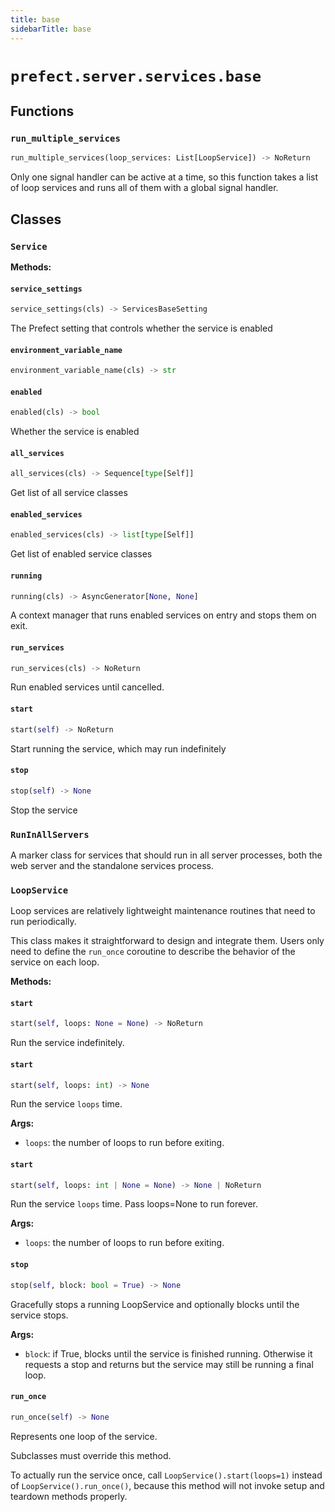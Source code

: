 ```yaml
---
title: base
sidebarTitle: base
---
```


# `prefect.server.services.base`

## Functions

### `run_multiple_services` <sup><a href="https://github.com/prefecthq/prefect/blob/main/src/prefect/server/services/base.py#L342" target="_blank"><Icon icon="github" style="width: 14px; height: 14px;" /></a></sup>

```python
run_multiple_services(loop_services: List[LoopService]) -> NoReturn
```


Only one signal handler can be active at a time, so this function takes a list
of loop services and runs all of them with a global signal handler.


## Classes

### `Service` <sup><a href="https://github.com/prefecthq/prefect/blob/main/src/prefect/server/services/base.py#L72" target="_blank"><Icon icon="github" style="width: 14px; height: 14px;" /></a></sup>

**Methods:**

#### `service_settings` <sup><a href="https://github.com/prefecthq/prefect/blob/main/src/prefect/server/services/base.py#L78" target="_blank"><Icon icon="github" style="width: 14px; height: 14px;" /></a></sup>

```python
service_settings(cls) -> ServicesBaseSetting
```

The Prefect setting that controls whether the service is enabled


#### `environment_variable_name` <sup><a href="https://github.com/prefecthq/prefect/blob/main/src/prefect/server/services/base.py#L83" target="_blank"><Icon icon="github" style="width: 14px; height: 14px;" /></a></sup>

```python
environment_variable_name(cls) -> str
```

#### `enabled` <sup><a href="https://github.com/prefecthq/prefect/blob/main/src/prefect/server/services/base.py#L87" target="_blank"><Icon icon="github" style="width: 14px; height: 14px;" /></a></sup>

```python
enabled(cls) -> bool
```

Whether the service is enabled


#### `all_services` <sup><a href="https://github.com/prefecthq/prefect/blob/main/src/prefect/server/services/base.py#L92" target="_blank"><Icon icon="github" style="width: 14px; height: 14px;" /></a></sup>

```python
all_services(cls) -> Sequence[type[Self]]
```

Get list of all service classes


#### `enabled_services` <sup><a href="https://github.com/prefecthq/prefect/blob/main/src/prefect/server/services/base.py#L106" target="_blank"><Icon icon="github" style="width: 14px; height: 14px;" /></a></sup>

```python
enabled_services(cls) -> list[type[Self]]
```

Get list of enabled service classes


#### `running` <sup><a href="https://github.com/prefecthq/prefect/blob/main/src/prefect/server/services/base.py#L112" target="_blank"><Icon icon="github" style="width: 14px; height: 14px;" /></a></sup>

```python
running(cls) -> AsyncGenerator[None, None]
```

A context manager that runs enabled services on entry and stops them on
exit.


#### `run_services` <sup><a href="https://github.com/prefecthq/prefect/blob/main/src/prefect/server/services/base.py#L127" target="_blank"><Icon icon="github" style="width: 14px; height: 14px;" /></a></sup>

```python
run_services(cls) -> NoReturn
```

Run enabled services until cancelled.


#### `start` <sup><a href="https://github.com/prefecthq/prefect/blob/main/src/prefect/server/services/base.py#L137" target="_blank"><Icon icon="github" style="width: 14px; height: 14px;" /></a></sup>

```python
start(self) -> NoReturn
```

Start running the service, which may run indefinitely


#### `stop` <sup><a href="https://github.com/prefecthq/prefect/blob/main/src/prefect/server/services/base.py#L142" target="_blank"><Icon icon="github" style="width: 14px; height: 14px;" /></a></sup>

```python
stop(self) -> None
```

Stop the service


### `RunInAllServers` <sup><a href="https://github.com/prefecthq/prefect/blob/main/src/prefect/server/services/base.py#L151" target="_blank"><Icon icon="github" style="width: 14px; height: 14px;" /></a></sup>


A marker class for services that should run in all server processes, both the
web server and the standalone services process.


### `LoopService` <sup><a href="https://github.com/prefecthq/prefect/blob/main/src/prefect/server/services/base.py#L160" target="_blank"><Icon icon="github" style="width: 14px; height: 14px;" /></a></sup>


Loop services are relatively lightweight maintenance routines that need to run
periodically.

This class makes it straightforward to design and integrate them. Users only need to
define the `run_once` coroutine to describe the behavior of the service on each
loop.


**Methods:**

#### `start` <sup><a href="https://github.com/prefecthq/prefect/blob/main/src/prefect/server/services/base.py#L211" target="_blank"><Icon icon="github" style="width: 14px; height: 14px;" /></a></sup>

```python
start(self, loops: None = None) -> NoReturn
```

Run the service indefinitely.


#### `start` <sup><a href="https://github.com/prefecthq/prefect/blob/main/src/prefect/server/services/base.py#L218" target="_blank"><Icon icon="github" style="width: 14px; height: 14px;" /></a></sup>

```python
start(self, loops: int) -> None
```

Run the service `loops` time.

**Args:**
- `loops`: the number of loops to run before exiting.


#### `start` <sup><a href="https://github.com/prefecthq/prefect/blob/main/src/prefect/server/services/base.py#L227" target="_blank"><Icon icon="github" style="width: 14px; height: 14px;" /></a></sup>

```python
start(self, loops: int | None = None) -> None | NoReturn
```

Run the service `loops` time. Pass loops=None to run forever.

**Args:**
- `loops`: the number of loops to run before exiting.


#### `stop` <sup><a href="https://github.com/prefecthq/prefect/blob/main/src/prefect/server/services/base.py#L291" target="_blank"><Icon icon="github" style="width: 14px; height: 14px;" /></a></sup>

```python
stop(self, block: bool = True) -> None
```

Gracefully stops a running LoopService and optionally blocks until the
service stops.

**Args:**
- `block`: if True, blocks until the service is
finished running. Otherwise it requests a stop and returns but
the service may still be running a final loop.


#### `run_once` <sup><a href="https://github.com/prefecthq/prefect/blob/main/src/prefect/server/services/base.py#L329" target="_blank"><Icon icon="github" style="width: 14px; height: 14px;" /></a></sup>

```python
run_once(self) -> None
```

Represents one loop of the service.

Subclasses must override this method.

To actually run the service once, call `LoopService().start(loops=1)`
instead of `LoopService().run_once()`, because this method will not invoke setup
and teardown methods properly.

